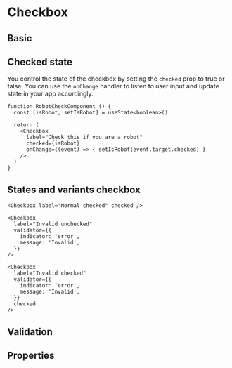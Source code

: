 

<Meta of={CheckboxStories} />

# Checkbox

## Basic

<Canvas>
  <Story of={CheckboxStories.Default} />
</Canvas>

## Checked state

You control the state of the checkbox by setting the `checked` prop to true or false. You can use the `onChange` handler to listen to user input and update state in your app accordingly.

```tsx
function RobotCheckComponent () {
  const [isRobot, setIsRobot] = useState<boolean>()

  return (
    <Checkbox
      label="Check this if you are a robot"
      checked={isRobot}
      onChange={(event) => { setIsRobot(event.target.checked) }
    />
  )
}
```

## States and variants checkbox

<Canvas>
  <form>
    <Checkbox label="Normal unchecked" />

    <Checkbox label="Normal checked" checked />

    <Checkbox
      label="Invalid unchecked"
      validator={{
        indicator: 'error',
        message: 'Invalid',
      }}
    />

    <Checkbox
      label="Invalid checked"
      validator={{
        indicator: 'error',
        message: 'Invalid',
      }}
      checked
    />
  </form>
</Canvas>

## Validation

<Canvas>
  <Checkbox
    label="Invalid checked"
    validator={{
      indicator: 'error',
      message: 'Error',
    }}
    checked
  />
</Canvas>

## Properties

<Controls />
